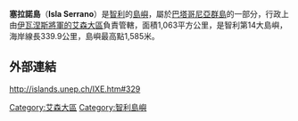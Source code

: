 '''塞拉諾島'''（'''Isla Serrano'''）是[[智利|智利]]的[[島嶼|島嶼]]，屬於[[巴塔哥尼亞群島|巴塔哥尼亞群島]]的一部分，行政上由[[伊瓦涅斯將軍的艾森大區|伊瓦涅斯將軍的艾森大區]]負責管轄，面積1,063平方公里，是智利第14大島嶼，海岸線長339.9公里，島嶼最高點1,585米。

==外部連結==
http://islands.unep.ch/IXE.htm#329 {{Wayback|url=http://islands.unep.ch/IXE.htm#329 |date=20200222120743 }}

{{coord|48|30|S|74|45|W|region:CL_type:isle|display=title}}

{{DEFAULTSORT:Serrano}}
[[Category:艾森大區|Category:艾森大區]]
[[Category:智利島嶼|Category:智利島嶼]]

{{Chile-stub}}